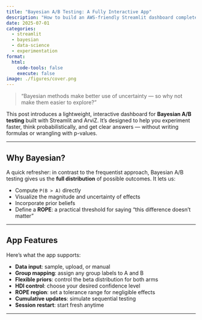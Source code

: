 ```yaml
---
title: "Bayesian A/B Testing: A Fully Interactive App"
description: "How to build an AWS-friendly Streamlit dashboard complete with session-aware data updates, posterior plots, and ROPE analysis for sound decision support"
date: 2025-07-01
categories: 
  - streamlit
  - bayesian
  - data-science
  - experimentation
format:
  html:
    code-tools: false
    execute: false
image: ./figures/cover.png
---
```


> “Bayesian methods make better use of uncertainty — so why not make them easier to explore?”

This post introduces a lightweight, interactive dashboard for **Bayesian A/B testing** built with Streamlit and ArviZ. It’s designed to help you experiment faster, think probabilistically, and get clear answers — without writing formulas or wrangling with p-values.

---

## Why Bayesian?

A quick refresher: in contrast to the frequentist approach, Bayesian A/B testing gives us the **full distribution** of possible outcomes. It lets us:

- Compute `P(B > A)` directly
- Visualize the magnitude and uncertainty of effects
- Incorporate prior beliefs
- Define a **ROPE**: a practical threshold for saying “this difference doesn’t matter”

---

## App Features

Here’s what the app supports:

- **Data input**: sample, upload, or manual
- **Group mapping**: assign any group labels to A and B
- **Flexible priors**: control the beta distribution for both arms
- **HDI control**: choose your desired confidence level
- **ROPE region**: set a tolerance range for negligible effects
- **Cumulative updates**: simulate sequential testing
- **Session restart**: start fresh anytime

---

